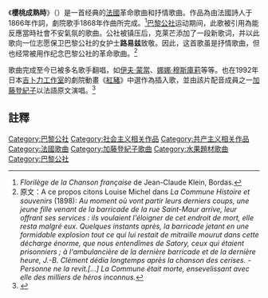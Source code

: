 {{noteTA
|1=zh-tw:紅豬; zh-hk:飛天紅豬俠; zh-cn:红猪; zh-sg:红猪
|2=zh-cn:樱桃时节;zh-tw:櫻桃成熟時
}}
{{Infobox Music
| MusicName_Chinese = 櫻桃成熟時
| MusicName = {{lang|fr|Le Temps des cerises}}
| Album = 
| Album_caption = 
| Lyricist = {{link-fr|让-巴蒂斯塔·克莱芒|Jean-Baptiste Clément}}
| Composer = {{link-fr|安托万·雷纳尔|Antoine Renard}}
| Arranger = 
| Producer = 
| Time     = 1866年
| misc     = {{Listen
    |filename=Le_Temps_des_cerises(Kato_Tokiko).ogg
    |title=《櫻桃成熟時》
    |description=由日本女歌手[[加藤登紀子|加藤登紀子]]翻唱的《櫻桃成熟時》音訊範例
    }}
}}
《'''櫻桃成熟時'''》（{{lang-fr|Le Temps des cerises}}）是一首经典的[[法國|法國]]革命歌曲和抒情歌曲。作品為由法國詩人{{link-fr|让-巴蒂斯塔·克莱芒|Jean-Baptiste Clément}}于1866年作詞，劇院歌手{{link-fr|安托万·雷纳尔|Antoine Renard}}1868年作曲所完成。<ref>''Florilège de la Chanson française'' de Jean-Claude Klein, Bordas.</ref>[[巴黎公社|巴黎公社]]运动期间，此歌被引用為能反應當時社會不安氣氛的歌曲。公社被镇压后，克莱芒添加了一段新歌词，并以此歌向一位志愿保卫巴黎公社的女护士'''路易兹'''致敬。因此，这首歌虽是抒情歌曲，但也经常被用作纪念巴黎公社的革命歌曲。<ref>原文：A ce propos citons Louise Michel dans ''La Commune Histoire et souvenirs'' (1898): ''Au moment où vont partir  leurs derniers coups, une jeune fille venant de la barricade de la rue Saint-Maur arrive, leur offrant ses services : ils voulaient l'éloigner de cet endroit de mort, elle resta malgré eux. Quelques instants après, la barricade jetant en une formidable explosion tout ce qui lui restait de mitraille mourut dans cette décharge énorme, que nous entendîmes de Satory, ceux qui étaient prisonniers ; à l'ambulancière de la dernière barricade et de la dernière heure, J.-B. Clément dédia longtemps après la chanson des cerises. -Personne ne la revit.[...] La Commune était morte, ensevelissant avec elle des milliers de héros inconnus.''</ref>

歌曲完成至今已被多名歌手翻唱，如[[伊夫·蒙當|伊夫·蒙當]]、[[娜娜·穆斯庫莉|娜娜·穆斯庫莉]]等等。也在1992年日本[[吉卜力工作室|吉卜力工作室]]的劇院動畫《[[紅豬|紅豬]]》中選作為插入歌，並由該片配音成員之一[[加藤登紀子|加藤登紀子]]以法語原文演唱。<ref>{{cite book |title={{lang|ja|紅の豚 ロマンアルバム}}|year=1992 |publisher=[[德間書店|德間書店]] |isbn=4-19-720160-5|page=18頁}}</ref>
[[Category:巴黎公社|Category:巴黎公社]]
[[Category:社会主义相关作品|Category:社会主义相关作品]]
[[Category:共产主义相关作品|Category:共产主义相关作品]]

== 註釋 ==
{{reflist}}

{{DEFAULTSORT:Le Temps des cerises}}

[[Category:法國歌曲|Category:法國歌曲]]
[[Category:加藤登紀子歌曲|Category:加藤登紀子歌曲]]
[[Category:水果題材歌曲|Category:水果題材歌曲]]
[[Category:巴黎公社|Category:巴黎公社]]